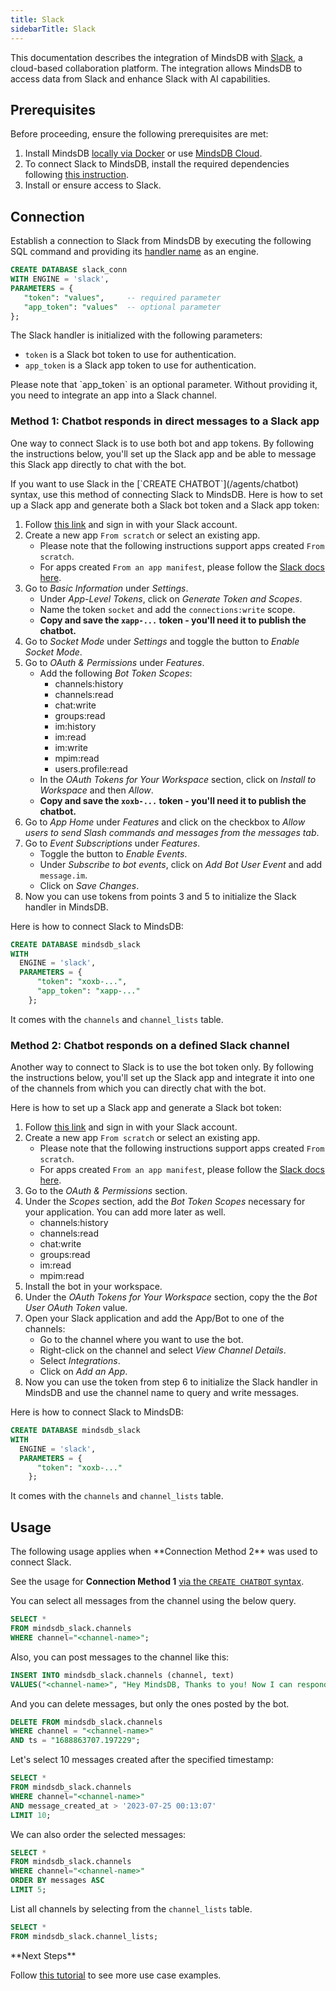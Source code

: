 ```yaml
---
title: Slack
sidebarTitle: Slack
---
```


This documentation describes the integration of MindsDB with [Slack](https://slack.com/), a cloud-based collaboration platform.
The integration allows MindsDB to access data from Slack and enhance Slack with AI capabilities.

## Prerequisites

Before proceeding, ensure the following prerequisites are met:

1. Install MindsDB [locally via Docker](https://docs.mindsdb.com/setup/self-hosted/docker) or use [MindsDB Cloud](https://cloud.mindsdb.com/).
2. To connect Slack to MindsDB, install the required dependencies following [this instruction](/setup/self-hosted/docker#install-dependencies).
3. Install or ensure access to Slack.

## Connection

Establish a connection to Slack from MindsDB by executing the following SQL command and providing its [handler name](https://github.com/mindsdb/mindsdb/tree/main/mindsdb/integrations/handlers/slack_handler) as an engine.

```sql
CREATE DATABASE slack_conn
WITH ENGINE = 'slack', 
PARAMETERS = {
   "token": "values",     -- required parameter
   "app_token": "values"  -- optional parameter
};
```

The Slack handler is initialized with the following parameters:

* `token` is a Slack bot token to use for authentication.
* `app_token` is a Slack app token to use for authentication.

<Note>
Please note that `app_token` is an optional parameter. Without providing it, you need to integrate an app into a Slack channel.
</Note>

### Method 1: Chatbot responds in direct messages to a Slack app

One way to connect Slack is to use both bot and app tokens. By following the instructions below, you'll set up the Slack app and be able to message this Slack app directly to chat with the bot.

<Note>
If you want to use Slack in the [`CREATE CHATBOT`](/agents/chatbot) syntax, use this method of connecting Slack to MindsDB.
</Note>

<Accordion title="Set up a Slack app and generate tokens">
Here is how to set up a Slack app and generate both a Slack bot token and a Slack app token:

  1. Follow [this link](https://api.slack.com/apps) and sign in with your Slack account.
  2. Create a new app `From scratch` or select an existing app.
      - Please note that the following instructions support apps created `From scratch`.
      - For apps created `From an app manifest`, please follow the [Slack docs here](https://api.slack.com/reference/manifests).
  3. Go to *Basic Information* under *Settings*.
      - Under *App-Level Tokens*, click on *Generate Token and Scopes*.
      - Name the token `socket` and add the `connections:write` scope.
      - **Copy and save the `xapp-...` token - you'll need it to publish the chatbot.**
  4. Go to *Socket Mode* under *Settings* and toggle the button to *Enable Socket Mode*.
  5. Go to *OAuth & Permissions* under *Features*.
      - Add the following *Bot Token Scopes*:
        - channels:history
        - channels:read
        - chat:write
        - groups:read
        - im:history
        - im:read
        - im:write
        - mpim:read
        - users.profile:read
      - In the *OAuth Tokens for Your Workspace* section, click on *Install to Workspace* and then *Allow*.
      - **Copy and save the `xoxb-...` token - you'll need it to publish the chatbot.**
  6. Go to *App Home* under *Features* and click on the checkbox to *Allow users to send Slash commands and messages from the messages tab*.
  7. Go to *Event Subscriptions* under *Features*.
      - Toggle the button to *Enable Events*.
      - Under *Subscribe to bot events*, click on *Add Bot User Event* and add `message.im`.
      - Click on *Save Changes*.
  8. Now you can use tokens from points 3 and 5 to initialize the Slack handler in MindsDB.
</Accordion>

Here is how to connect Slack to MindsDB:

```sql
CREATE DATABASE mindsdb_slack
WITH
  ENGINE = 'slack',
  PARAMETERS = {
      "token": "xoxb-...",
      "app_token": "xapp-..."
    };
```

It comes with the `channels` and `channel_lists` table.

### Method 2: Chatbot responds on a defined Slack channel

Another way to connect to Slack is to use the bot token only. By following the instructions below, you'll set up the Slack app and integrate it into one of the channels from which you can directly chat with the bot.

<Accordion title="Set up a Slack app and generate tokens">
Here is how to set up a Slack app and generate a Slack bot token:

  1. Follow [this link](https://api.slack.com/apps) and sign in with your Slack account.
  2. Create a new app `From scratch` or select an existing app.
      - Please note that the following instructions support apps created `From scratch`.
      - For apps created `From an app manifest`, please follow the [Slack docs here](https://api.slack.com/reference/manifests).
  3. Go to the *OAuth & Permissions* section.
  4. Under the *Scopes* section, add the *Bot Token Scopes* necessary for your application. You can add more later as well.
      - channels:history
      - channels:read
      - chat:write
      - groups:read
      - im:read
      - mpim:read
  5. Install the bot in your workspace.
  6. Under the *OAuth Tokens for Your Workspace* section, copy the the *Bot User OAuth Token* value.
  7. Open your Slack application and add the App/Bot to one of the channels:
      - Go to the channel where you want to use the bot.
      - Right-click on the channel and select *View Channel Details*.
      - Select *Integrations*.
      - Click on *Add an App*.
  8. Now you can use the token from step 6 to initialize the Slack handler in MindsDB and use the channel name to query and write messages.
</Accordion>

Here is how to connect Slack to MindsDB:

```sql
CREATE DATABASE mindsdb_slack
WITH
  ENGINE = 'slack',
  PARAMETERS = {
      "token": "xoxb-..."
    };
```

It comes with the `channels` and `channel_lists` table.

## Usage

<Warning>
The following usage applies when **Connection Method 2** was used to connect Slack.

See the usage for **Connection Method 1** [via the `CREATE CHATBOT` syntax](/sql/tutorials/create-chatbot).
</Warning>

You can select all messages from the channel using the below query.

```sql
SELECT *
FROM mindsdb_slack.channels
WHERE channel="<channel-name>";
```

Also, you can post messages to the channel like this:

```sql
INSERT INTO mindsdb_slack.channels (channel, text)
VALUES("<channel-name>", "Hey MindsDB, Thanks to you! Now I can respond to my Slack messages through SQL Queries.");
```

And you can delete messages, but only the ones posted by the bot.

```sql
DELETE FROM mindsdb_slack.channels
WHERE channel = "<channel-name>"
AND ts = "1688863707.197229";
```

Let's select 10 messages created after the specified timestamp:

```sql
SELECT *
FROM mindsdb_slack.channels
WHERE channel="<channel-name>"
AND message_created_at > '2023-07-25 00:13:07'
LIMIT 10;
```

We can also order the selected messages:

```sql
SELECT *
FROM mindsdb_slack.channels
WHERE channel="<channel-name>"
ORDER BY messages ASC
LIMIT 5;
```

List all channels by selecting from the `channel_lists` table.

```sql
SELECT *
FROM mindsdb_slack.channel_lists;
```

<Tip>
**Next Steps**

Follow [this tutorial](/sql/tutorials/slack-chatbot) to see more use case examples.
</Tip>
